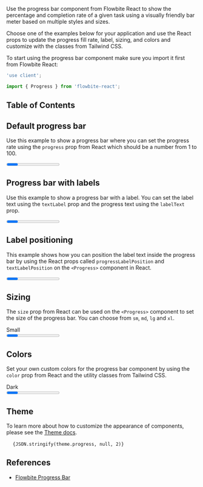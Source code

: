 
Use the progress bar component from Flowbite React to show the percentage and completion rate of a given task using a visually friendly bar meter based on multiple styles and sizes.

Choose one of the examples below for your application and use the React props to update the progress fill rate, label, sizing, and colors and customize with the classes from Tailwind CSS.

To start using the progress bar component make sure you import it first from Flowbite React:

```jsx
'use client';

import { Progress } from 'flowbite-react';
```

## Table of Contents

## Default progress bar

Use this example to show a progress bar where you can set the progress rate using the `progress` prop from React which should be a number from 1 to 100.

<CodePreview title="Default progress">
  <Progress progress={45} />
</CodePreview>

## Progress bar with labels

Use this example to show a progress bar with a label. You can set the label text using the `textLabel` prop and the progress text using the `labelText` prop.

<CodePreview title="With labels">
  <Progress progress={50} labelProgress textLabel="Flowbite" labelText size="lg" />
</CodePreview>

## Label positioning

This example shows how you can position the label text inside the progress bar by using the React props called `progressLabelPosition` and `textLabelPosition` on the `<Progress>` component in React.

<CodePreview title="Label positions">
  <Progress
    progress={45}
    labelProgress
    progressLabelPosition="inside"
    textLabel="Flowbite"
    labelText
    textLabelPosition="outside"
    size="lg"
  />
</CodePreview>

## Sizing

The `size` prop from React can be used on the `<Progress>` component to set the size of the progress bar. You can choose from `sm`, `md`, `lg` and `xl`.

<CodePreview importFlowbiteReact="Progress" title="Sizing">
  <div className="flex flex-col gap-2">
    <div className="text-base font-medium dark:text-white">Small</div>
    <Progress progress={45} size="sm" color="dark" />
    <div className="text-base font-medium dark:text-white">Default</div>
    <Progress progress={45} size="md" color="dark" />
    <div className="text-lg font-medium dark:text-white">Large</div>
    <Progress progress={45} size="lg" color="dark" />
    <div className="text-lg font-medium dark:text-white">Extra Large</div>
    <Progress progress={45} size="xl" color="dark" />
  </div>
</CodePreview>

## Colors

Set your own custom colors for the progress bar component by using the `color` prop from React and the utility classes from Tailwind CSS.

<CodePreview importFlowbiteReact="Progress" title="Colors">
  <div className="flex flex-col gap-2">
    <div className="text-base font-medium">Dark</div>
    <Progress progress={45} color="dark" />
    <div className="text-base font-medium text-cyan-700">Blue</div>
    <Progress progress={45} color="blue" />
    <div className="text-base font-medium text-red-700">Red</div>
    <Progress progress={45} color="red" />
    <div className="text-base font-medium text-green-700">Green</div>
    <Progress progress={45} color="green" />
    <div className="text-base font-medium text-yellow-700">Yellow</div>
    <Progress progress={45} color="yellow" />
    <div className="text-base font-medium text-indigo-700">Indigo</div>
    <Progress progress={45} color="indigo" />
    <div className="text-base font-medium text-purple-700">Purple</div>
    <Progress progress={45} color="purple" />
  </div>
</CodePreview>

## Theme

To learn more about how to customize the appearance of components, please see the [Theme docs](/docs/customize/theme).

<pre className="language-tsx">
  <code>{JSON.stringify(theme.progress, null, 2)}</code>
</pre>

## References

- [Flowbite Progress Bar](https://flowbite.com/docs/components/progress/)
